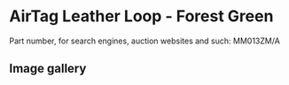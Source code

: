 # AirTag Leather Loop - Forest Green

Part number, for search engines, auction websites and such: MM013ZM/A

## Image gallery

<div style={{ width: "768px" }}>
  <GalleryComponent
    images={[
      {
        original: "/everysource/MM013",
        thumbnail: "/everypreview/MM013",
      },
      {
        original: "/everysource/MM013_AV1",
        thumbnail: "/everypreview/MM013_AV1",
      },
      {
        original: "/everysource/MM013_AV2",
        thumbnail: "/everypreview/MM013_AV2",
      }
    ]}
  />
</div>